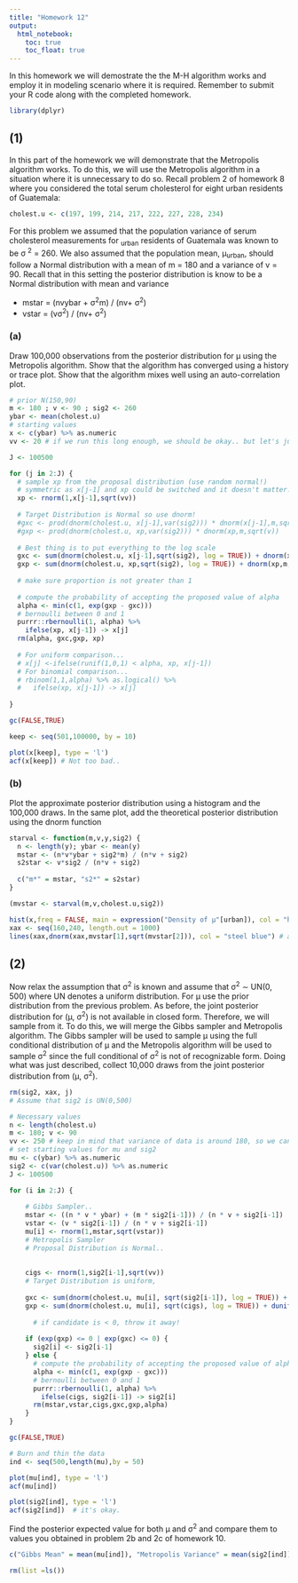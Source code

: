 ```yaml
---
title: "Homework 12"
output: 
  html_notebook:
    toc: true
    toc_float: true
---
```



In this homework we will demostrate the the M-H algorithm works and employ it in modeling scenario where it is required. Remember to submit your R code along with the completed homework.


```r
library(dplyr)
```

## (1) 

In this part of the homework we will demonstrate that the Metropolis algorithm works. To do this, we will use the Metropolis algorithm in a situation where it is unnecessary to do so. Recall problem 2 of homework 8 where you considered the total serum cholesterol for eight urban residents of Guatemala:

```r
cholest.u <- c(197, 199, 214, 217, 222, 227, 228, 234)
```

For this problem we assumed that the population variance of serum cholesterol measurements for <sub>urban</sub> residents of Guatemala was known to be σ <sup>2</sup> = 260. We also assumed that the population mean, µ<sub>urban</sub>, should follow a Normal distribution with a mean of m = 180 and a variance of v = 90. Recall that in this setting the posterior distribution is know to be a Normal distribution with mean and variance

  - mstar = (nvybar + σ<sup>2</sup>m) / (nv+ σ<sup>2</sup>)
  - vstar = (vσ<sup>2</sup>) / (nv+ σ<sup>2</sup>)

### (a) 

Draw 100,000 observations from the posterior distribution for µ using the Metropolis algorithm. Show
that the algorithm has converged using a history or trace plot. Show that the algorithm mixes well using
an auto-correlation plot.

```r
# prior N(150,90)
m <- 180 ; v <- 90 ; sig2 <- 260
ybar <- mean(cholest.u)
# starting values
x <- c(ybar) %>% as.numeric
vv <- 20 # if we run this long enough, we should be okay.. but let's just be safe..

J <- 100500

for (j in 2:J) {
  # sample xp from the proposal distribution (use random normal!)
  # symmetric as x[j-1] and xp could be switched and it doesn't matter!
  xp <- rnorm(1,x[j-1],sqrt(vv))
  
  # Target Distribution is Normal so use dnorm!
  #gxc <- prod(dnorm(cholest.u, x[j-1],var(sig2))) * dnorm(x[j-1],m,sqrt(v)) Takes too much time..
  #gxp <- prod(dnorm(cholest.u, xp,var(sig2))) * dnorm(xp,m,sqrt(v))
  
  # Best thing is to put everything to the log scale
  gxc <- sum(dnorm(cholest.u, x[j-1],sqrt(sig2), log = TRUE)) + dnorm(x[j-1],m,sqrt(v), log = TRUE)
  gxp <- sum(dnorm(cholest.u, xp,sqrt(sig2), log = TRUE)) + dnorm(xp,m,sqrt(v), log = TRUE)
  
  # make sure proportion is not greater than 1
  
  # compute the probability of accepting the proposed value of alpha
  alpha <- min(c(1, exp(gxp - gxc))) 
  # bernoulli between 0 and 1
  purrr::rbernoulli(1, alpha) %>% 
    ifelse(xp, x[j-1]) -> x[j]
  rm(alpha, gxc,gxp, xp)
  
  # For uniform comparison...
  # x[j] <-ifelse(runif(1,0,1) < alpha, xp, x[j-1])
  # For binomial comparison...
  # rbinom(1,1,alpha) %>% as.logical() %>% 
  #   ifelse(xp, x[j-1]) -> x[j]
  
} 
```

```r
gc(FALSE,TRUE)
```


```r

keep <- seq(501,100000, by = 10)

plot(x[keep], type = 'l') 
acf(x[keep]) # Not too bad..
```

### (b)

Plot the approximate posterior distribution using a histogram and the 100,000 draws. In the same plot, add the theoretical posterior distribution using the dnorm function

```r
starval <- function(m,v,y,sig2) {
  n <- length(y); ybar <- mean(y)
  mstar <- (n*v*ybar + sig2*m) / (n*v + sig2)
  s2star <- v*sig2 / (n*v + sig2)
  
  c("m*" = mstar, "s2*" = s2star)
}

(mvstar <- starval(m,v,cholest.u,sig2))

hist(x,freq = FALSE, main = expression("Density of µ"[urban]), col = "honeydew")
xax <- seq(160,240, length.out = 1000)
lines(xax,dnorm(xax,mvstar[1],sqrt(mvstar[2])), col = "steel blue") # assessment.
```

## (2) 

Now relax the assumption that σ<sup>2</sup> is known and assume that σ<sup>2</sup> ∼ UN(0, 500) where UN denotes a uniform distribution. For µ use the prior distribution from the previous problem. As before, the joint posterior distribution for (µ, σ<sup>2</sup>) is not available in closed form. Therefore, we will sample from it. To do this, we will merge the Gibbs sampler and Metropolis algorithm. The Gibbs sampler will be used to sample µ using the full conditional distribution of µ and the Metropolis algorithm will be used to sample σ<sup>2</sup> since the full conditional of σ<sup>2</sup> is not of recognizable form. Doing what was just described, collect 10,000 draws from the joint posterior distribution from (µ, σ<sup>2</sup>). 

```r
rm(sig2, xax, j)
# Assume that sig2 is UN(0,500)

# Necessary values
n <- length(cholest.u)
m <- 180; v <- 90
vv <- 250 # keep in mind that variance of data is around 180, so we can't let it get to 0
# set starting values for mu and sig2
mu <- c(ybar) %>% as.numeric
sig2 <- c(var(cholest.u)) %>% as.numeric
J <- 100500

for (i in 2:J) {
    
    # Gibbs Sampler..
    mstar <- ((n * v * ybar) + (m * sig2[i-1])) / (n * v + sig2[i-1])
    vstar <- (v * sig2[i-1]) / (n * v + sig2[i-1])
    mu[i] <- rnorm(1,mstar,sqrt(vstar))
    # Metropolis Sampler
    # Proposal Distribution is Normal..
    
    
    cigs <- rnorm(1,sig2[i-1],sqrt(vv))
    # Target Distribution is uniform, 
    
    gxc <- sum(dnorm(cholest.u, mu[i], sqrt(sig2[i-1]), log = TRUE)) + dunif(sig2[i-1],0,500, log = TRUE)
    gxp <- sum(dnorm(cholest.u, mu[i], sqrt(cigs), log = TRUE)) + dunif(cigs, 0, 500, log = TRUE)
      
      # if candidate is < 0, throw it away!
    
    if (exp(gxp) <= 0 | exp(gxc) <= 0) {
      sig2[i] <- sig2[i-1]
    } else {
      # compute the probability of accepting the proposed value of alpha
      alpha <- min(c(1, exp(gxp - gxc))) 
      # bernoulli between 0 and 1
      purrr::rbernoulli(1, alpha) %>% 
        ifelse(cigs, sig2[i-1]) -> sig2[i]
      rm(mstar,vstar,cigs,gxc,gxp,alpha)      
    }
}
```

```r
gc(FALSE,TRUE)
```

```r
# Burn and thin the data
ind <- seq(500,length(mu),by = 50)

plot(mu[ind], type = 'l') 
acf(mu[ind]) 

plot(sig2[ind], type = 'l') 
acf(sig2[ind])  # it's okay.
```

Find the posterior expected value for both µ and σ<sup>2</sup> and compare them to values you obtained in problem 2b and 2c of homework 10.

```r
c("Gibbs Mean" = mean(mu[ind]), "Metropolis Variance" = mean(sig2[ind]))
```

```r
rm(list =ls())
```

